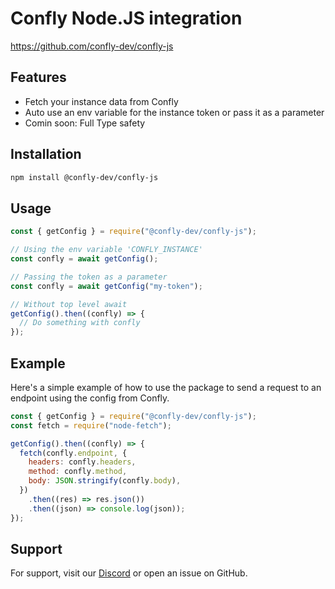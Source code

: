 # Confly Node.JS integration

https://github.com/confly-dev/confly-js

## Features

- Fetch your instance data from Confly
- Auto use an env variable for the instance token or pass it as a parameter
- Comin soon: Full Type safety

## Installation

```bash
npm install @confly-dev/confly-js
```

## Usage

```js
const { getConfig } = require("@confly-dev/confly-js");

// Using the env variable 'CONFLY_INSTANCE'
const confly = await getConfig();

// Passing the token as a parameter
const confly = await getConfig("my-token");

// Without top level await
getConfig().then((confly) => {
  // Do something with confly
});
```

## Example

Here's a simple example of how to use the package to send a request to an endpoint using the config from Confly.

```js
const { getConfig } = require("@confly-dev/confly-js");
const fetch = require("node-fetch");

getConfig().then((confly) => {
  fetch(confly.endpoint, {
    headers: confly.headers,
    method: confly.method,
    body: JSON.stringify(confly.body),
  })
    .then((res) => res.json())
    .then((json) => console.log(json));
});
```

## Support

For support, visit our [Discord](https://confly.dev/discord) or open an issue on GitHub.
